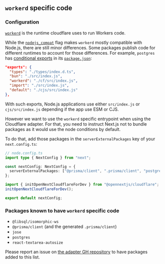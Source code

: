 ## `workerd` specific code

### Configuration

[`workerd`](https://github.com/cloudflare/workerd) is the runtime cloudflare uses to run Workers code.

While the [`nodejs_compat`](https://developers.cloudflare.com/workers/configuration/compatibility-flags/#nodejs-compatibility-flag) flag makes `workerd` mostly compatible with Node.js,
there are still minor differences. Some packages publish code for different runtimes to account for those differences. For example, `postgres` has [conditional exports](https://nodejs.org/api/packages.html#conditional-exports) in its [`package.json`](https://github.com/porsager/postgres/blob/ad0ed4476e09f41f147859cb5a42971d2b99e9c7/package.json#L8-L13):

```json
"exports": {
  "types": "./types/index.d.ts",
  "bun": "./src/index.js",
  "workerd": "./cf/src/index.js",
  "import": "./src/index.js",
  "default": "./cjs/src/index.js"
},
```

With such exports, Node.js applications use either `src/index.js` or `cjs/src/index.js` depending if the app use ESM or CJS.

However we want to use the `workerd` specific entrypoint when using the Cloudflare adapter.
For that, you need to instruct Next.js not to bundle packages as it would use the node conditions by default.

To do that, add those packages in the `serverExternalPackages` key of your `next.config.ts`:

```ts
// node.config.ts
import type { NextConfig } from "next";

const nextConfig: NextConfig = {
  serverExternalPackages: ["@prisma/client", ".prisma/client", "postgres"],
};

import { initOpenNextCloudflareForDev } from "@opennextjs/cloudflare";
initOpenNextCloudflareForDev();

export default nextConfig;
```

### Packages known to have `workerd` specific code

- `@libsql/isomorphic-ws`
- `@prisma/client` (and the generated `.prisma/client`)
- `jose`
- `postgres`
- `react-textarea-autosize`

Please report an issue on [the adapter GH repository](https://github.com/opennextjs/opennextjs-cloudflare/issues) to have packages added to this list.
